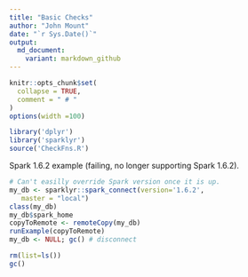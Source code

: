 ```yaml
---
title: "Basic Checks"
author: "John Mount"
date: "`r Sys.Date()`"
output:
  md_document:
    variant: markdown_github
---
```


```r
knitr::opts_chunk$set(
  collapse = TRUE,
  comment = " # "
)
options(width =100)
```



```r
library('dplyr')
library('sparklyr')
source('CheckFns.R')
```

Spark 1.6.2 example (failing, no longer supporting Spark 1.6.2).

```r
# Can't easilly override Spark version once it is up.
my_db <- sparklyr::spark_connect(version='1.6.2', 
   master = "local")
class(my_db)
my_db$spark_home
copyToRemote <- remoteCopy(my_db)
runExample(copyToRemote)
my_db <- NULL; gc() # disconnect
```


```r
rm(list=ls())
gc()
```





